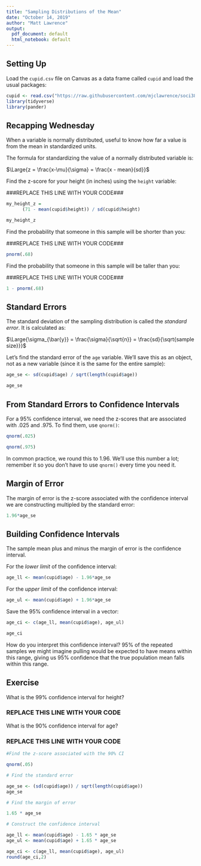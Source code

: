 ```yaml
---
title: "Sampling Distributions of the Mean"
date: "October 14, 2019"
author: "Matt Lawrence"
output:
  pdf_document: default
  html_notebook: default
---
```


## Setting Up

Load the `cupid.csv` file on Canvas as a data frame called `cupid` and load the usual packages:

```r
cupid <- read.csv("https://raw.githubusercontent.com/mjclawrence/soci385/master/data/cupid.csv")
library(tidyverse)
library(pander)
```


## Recapping Wednesday

When a variable is normally distributed, useful to know how far a value is from the mean in standardized units.

The formula for standardizing the value of a normally distributed variable is: 

$\Large{z = \frac{x-\mu}{\sigma} = \frac{x - mean}{sd}}$


Find the z-score for your height (in inches) using the `height` variable:

###REPLACE THIS LINE WITH YOUR CODE###

```r
my_height_z = 
      (71 - mean(cupid$height)) / sd(cupid$height)

my_height_z
```


Find the probability that someone in this sample will be shorter than you:

###REPLACE THIS LINE WITH YOUR CODE###

```r
pnorm(.68)
```

Find the probability that someone in this sample will be taller than you:

###REPLACE THIS LINE WITH YOUR CODE###

```r
1 - pnorm(.68)
```



## Standard Errors

The standard deviation of the sampling distribution is called the *standard error*. It is calculated as:

$\Large{\sigma_{\bar{y}} = \frac{\sigma}{\sqrt{n}} = \frac{sd}{\sqrt{sample size}}}$


Let's find the standard error of the `age` variable. We'll save this as an object, not as a new variable (since it is the same for the entire sample):

```r
age_se <- sd(cupid$age) / sqrt(length(cupid$age))

age_se
```


## From Standard Errors to Confidence Intervals

For a 95% confidence interval, we need the z-scores that are associated with .025 and .975. To find them, use `qnorm()`:

```r
qnorm(.025)

qnorm(.975)
```

In common practice, we round this to 1.96. We'll use this number a lot; remember it so you don't have to use `qnorm()` every time you need it.


## Margin of Error

The margin of error is the z-score associated with the confidence interval we are constructing multipled by the standard error:

```r
1.96*age_se
```


## Building Confidence Intervals

The sample mean plus and minus the margin of error is the confidence interval.

For the *lower limit* of the confidence interval:

```r
age_ll <- mean(cupid$age) - 1.96*age_se
```

For the *upper limit* of the confidence interval:

```r
age_ul <- mean(cupid$age) + 1.96*age_se
```

Save the 95% confidence interval in a vector:

```r
age_ci <- c(age_ll, mean(cupid$age), age_ul)

age_ci
```

How do you interpret this confidence interval? 95% of the repeated samples we might imagine pulling would be expected to have means within this range, giving us 95% confidence that the true population mean falls within this range.


## Exercise

What is the 99% confidence interval for height?

### REPLACE THIS LINE WITH YOUR CODE


What is the 90% confidence interval for age?

### REPLACE THIS LINE WITH YOUR CODE

```r
#Find the z-score associated with the 90% CI

qnorm(.05)
```


```r
# Find the standard error

age_se <- (sd(cupid$age)) / sqrt(length(cupid$age))
age_se
```

```r
# Find the margin of error

1.65 * age_se
```

```r
# Construct the confidence interval

age_ll <- mean(cupid$age) - 1.65 * age_se
age_ul <- mean(cupid$age) + 1.65 * age_se

age_ci <- c(age_ll, mean(cupid$age), age_ul)
round(age_ci,2)
```